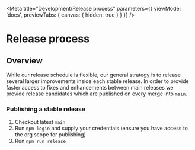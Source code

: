 
<Meta
  title="Development/Release process"
  parameters={{
    viewMode: 'docs',
    previewTabs: {
      canvas: { hidden: true }
    }
  }}
/>

# Release process

## Overview

While our release schedule is flexible, our general strategy is to release several larger improvements inside each stable release. In order to provide faster access to fixes and enhancements between main releases we provide release candidates which are published on every merge into `main`.

### Publishing a stable release

1. Checkout latest `main`
2. Run `npm login` and supply your credentials (ensure you have access to the org scope for publishing)
3. Run `npm run release`
